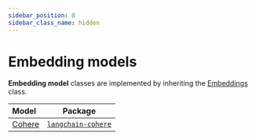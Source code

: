 ```yaml
---
sidebar_position: 0
sidebar_class_name: hidden
---
```


# Embedding models

**Embedding model** classes are implemented by inheriting the [Embeddings](https://api.python.langchain.com/en/latest/embeddings/langchain_core.embeddings.Embeddings.html) class.


Model|Package
:-|:-:
[Cohere](./cohere.ipynb)|[`langchain-cohere`](https://pypi.org/project/langchain-cohere/)

